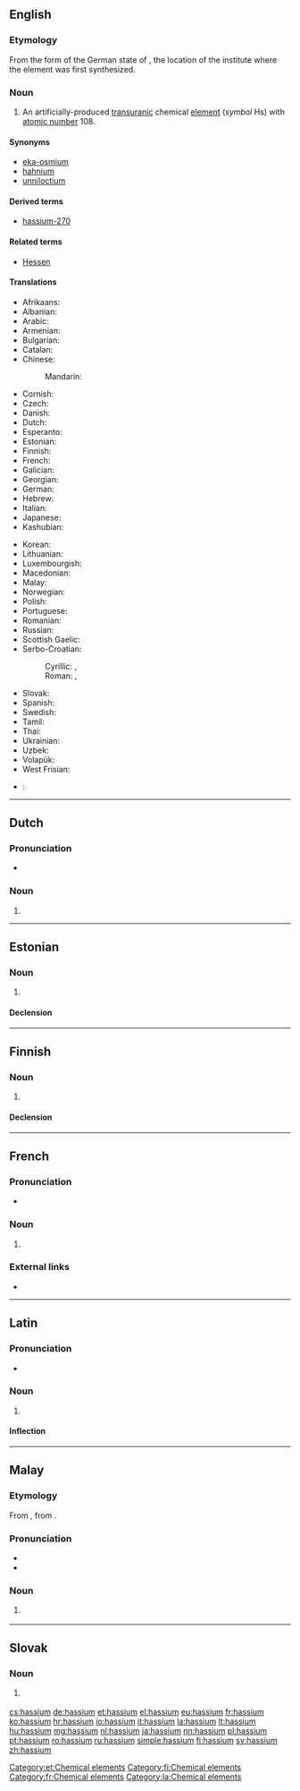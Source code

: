 {{also|Hassium}}
==English==

{{elements|Hs|bohrium|Bh|meitnerium|Mt}}

===Etymology===
From the {{etyl|la|en}} form of the German state of {{w|Hessen}}, the location of the institute where the element was first synthesized.

===Noun===
{{en-noun|-}}
{{wikipedia}}

# An artificially-produced [[transuranic]] chemical [[element]] (''symbol'' Hs) with [[atomic number]] 108.

====Synonyms====
* [[eka-osmium]] {{qualifier|used before the element was discovered}}
* [[hahnium]] {{qualifier|a name proposed by the [[w:IUPAC|IUPAC]], but rejected; see also {{term|dubnium}}}}
* [[unniloctium]] {{qualifier|used before the element was officially named}}

====Derived terms====
* [[hassium-270]]

====Related terms====
* [[w:Hessen|Hessen]]

====Translations====
{{trans-top|chemical element with atomic number 108}}
* Afrikaans: {{t|af|hassium}}
* Albanian: {{t|sq|hasium}}
* Arabic: {{t|ar|هسيوم|m|tr=hásyum}}
* Armenian: {{t|hy|հասիում|tr=hasium}}
* Bulgarian: {{t|bg|хасий|m|tr=khásij}}
* Catalan: {{t|ca|hassi|m}}
* Chinese:
*: Mandarin: {{t+|cmn|𨭆|tr=hēi}}
* Cornish: {{t|kw|hassyum}}
* Czech: {{t+|cs|hassium|n}}
* Danish: {{t|da|hassium}}
* Dutch: {{t+|nl|hassium|n}}
* Esperanto: {{t|eo|hasio}}
* Estonian: {{t+|et|hassium}}
* Finnish: {{t+|fi|hassium}}
* French: {{t+|fr|hassium|m}}
* Galician: {{t+|gl|hassio}}
* Georgian: {{t|ka|ჰასიუმი|tr=hasiumi|sc=Geor}}
* German: {{t+|de|Hassium|n}}
* Hebrew: {{t|he|הסיום|tr=hesyum}}
* Italian: {{t+|it|hassio|m}}
* Japanese: {{t+|ja|ハッシウム|tr=hasshiumu}}
* Kashubian: {{t|csb|has}}
{{trans-mid}}
* Korean: {{t+|ko|하슘|sc=Hang}}
* Lithuanian: {{t+|lt|hasis}}
* Luxembourgish: {{t|lb|Hassium}}
* Macedonian: {{t|mk|хасиум|m|tr=hásium}}
* Malay: {{t|ms|hassium}}
* Norwegian: {{t|no|hassium}}
* Polish: {{t+|pl|has|m}}
* Portuguese: {{t+|pt|hássio|m}}
* Romanian: {{t+|ro|hassiu|n}}
* Russian: {{t+|ru|хассий|m|tr=khássij}}
* Scottish Gaelic: {{t|gd|haisiam}}
* Serbo-Croatian:
*: Cyrillic: {{t|sh|хасиj|m|sc=Cyrl}}, {{t|sh|хасиjум|m|sc=Cyrl}}
*: Roman: {{t|sh|hasij|m}}, {{t|sh|hasijum|m}}
* Slovak: {{t|sk|hassium}}
* Spanish: {{t+|es|hassio|m}}
* Swedish: {{t+|sv|hassium}}
* Tamil: {{t|ta|ஹஸ்ஸியம்|tr=hassiyam}}
* Thai: {{t|th|แฮลเชียม|tr=haessiam}}
* Ukrainian: {{t|uk|хасiй|m|tr=khásij}}
* Uzbek: {{t|uz|ганий|tr=ganii|sc=Cyrl}}
* Volapük: {{t|vo|hasin}}
* West Frisian: {{t|fy|hassium}}
{{trans-bottom}}

{{checktrans-top}}
* {{ttbc|sh}}: {{t|sh|hassij}}
{{trans-bottom}}

----

==Dutch==
{{wikipedia|lang=nl}}
{{elements|Hs|bohrium|Bh|meitnerium|Mt|lang=nl}}

===Pronunciation===
* {{audio|Nl-hassium.ogg|Audio|lang=nl}}

===Noun===
{{nl-noun|n|-|-}}

# {{l|en|hassium}}

----

==Estonian==

===Noun===
{{et-noun|hassiumi|hassiumi|par2=hassiumit}}

# {{l|en|hassium}}

====Declension====
{{et-decl-seminar|hassium}}
{{et-decl-redel|hassium}}

[[Category:et:Chemical elements]]

----

==Finnish==
{{wikipedia|lang=fi}}

===Noun===
{{fi-noun}}

# {{l|en|hassium}}

====Declension====
{{fi-decl-risti|hassium|||a|i=0}}

[[Category:fi:Chemical elements]]

----

==French==

===Pronunciation===
* {{IPA|/ʔa.sjɔm/|lang=fr}}

===Noun===
{{fr-noun|m}}

# {{l|en|hassium}}

===External links===
* {{R:TLFi}}

[[Category:fr:Chemical elements]]

----

==Latin==
{{wikipedia|lang=la}}

===Pronunciation===
* {{la-pronunc|hassium}}

===Noun===
{{la-noun|hassium|hassii|hassiī|n|second}}

# {{l|en|hassium}}

====Inflection====
{{la-decl-2nd-N|hassi}}

[[Category:la:Chemical elements]]

----

==Malay==
{{wikipedia|lang=ms}}
{{elements|Hs|bohrium|Bh|meitnerium|Mt|lang=ms}}

===Etymology===
From {{etyl|en|ms}} {{term|hassium|lang=en}}, from {{etyl|la|ms}}.

===Pronunciation===
* {{IPA|[hasiom]|[hasiəm]|[hɛsiəm]|lang=ms}}
* {{rhymes|iom|jom|om|lang=ms}}

===Noun===
{{head|ms|noun}}

# {{l|en|hassium}} {{gloss|chemical element}}

----

==Slovak==
{{elements|Hs|bohrium|Bh|meitnerium|Mt|lang=sk}}

===Noun===
{{sk-noun|g=n|gen=hassia|decl=mesto}}

# {{l|en|hassium}} {{gloss|element}}

[[cs:hassium]]
[[de:hassium]]
[[et:hassium]]
[[el:hassium]]
[[eu:hassium]]
[[fr:hassium]]
[[ko:hassium]]
[[hr:hassium]]
[[io:hassium]]
[[it:hassium]]
[[la:hassium]]
[[lt:hassium]]
[[hu:hassium]]
[[mg:hassium]]
[[nl:hassium]]
[[ja:hassium]]
[[nn:hassium]]
[[pl:hassium]]
[[pt:hassium]]
[[ro:hassium]]
[[ru:hassium]]
[[simple:hassium]]
[[fi:hassium]]
[[sv:hassium]]
[[zh:hassium]]